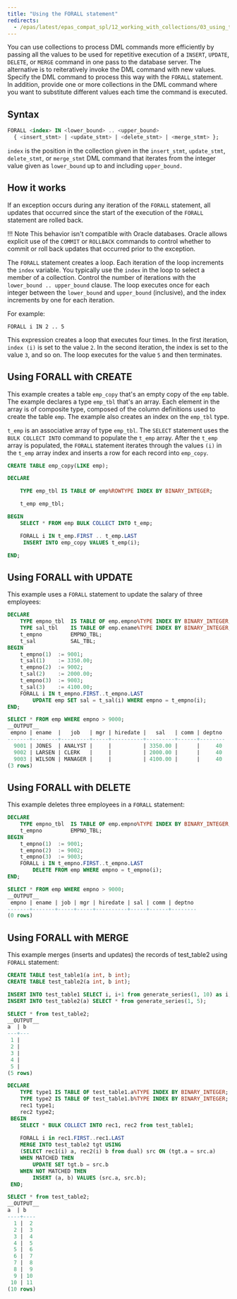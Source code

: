 ```yaml
---
title: "Using the FORALL statement"
redirects:
  - /epas/latest/epas_compat_spl/12_working_with_collections/03_using_the_forall_statement/ #generated for docs/epas/reorg-role-use-case-mode
---
```


<div id="using_the_forall_statement" class="registered_link"></div>

You can use collections to process DML commands more efficiently by passing all the values to be used for repetitive execution of a `INSERT`, `UPDATE`, `DELETE`, or `MERGE`  command in one pass to the database server. The alternative is to reiteratively invoke the DML command with new values. Specify the DML command to process this way with the `FORALL` statement. In addition, provide one or more collections in the DML command where you want to substitute different values each time the command is executed.

## Syntax 

```sql
FORALL <index> IN <lower_bound> .. <upper_bound>
  { <insert_stmt> | <update_stmt> | <delete_stmt> | <merge_stmt> };
```

`index` is the position in the collection given in the `insert_stmt`, `update_stmt`, `delete_stmt`, or `merge_stmt` DML command that iterates from the integer value given as `lower_bound` up to and including `upper_bound.`

## How it works

If an exception occurs during any iteration of the `FORALL` statement, all updates that occurred since the start of the execution of the `FORALL` statement are rolled back. 

!!! Note 
    This behavior isn't compatible with Oracle databases. Oracle allows explicit use of the `COMMIT` or `ROLLBACK` commands to control whether to commit or roll back updates that occurred prior to the exception.

The `FORALL` statement creates a loop. Each iteration of the loop increments the `index` variable. You typically use the `index` in the loop to select a member of a collection. Control the number of iterations with the `lower_bound .. upper_bound` clause. The loop executes once for each integer between the `lower_bound` and `upper_bound` (inclusive), and the index increments by one for each iteration. 

For example:

`FORALL i IN 2 .. 5`

This expression creates a loop that executes four times. In the first iteration, `index (i)` is set to the value `2`. In the second iteration, the index is set to the value `3`, and so on. The loop executes for the value `5` and then terminates.

## Using FORALL with CREATE

This example creates a table `emp_copy` that's an empty copy of the `emp` table. The example declares a type `emp_tbl` that's an array. Each element in the array is of composite type, composed of the column definitions used to create the table `emp`. The example also creates an index on the `emp_tbl` type.

`t_emp` is an associative array of type `emp_tbl`. The `SELECT` statement uses the `BULK COLLECT INTO` command to populate the `t_emp` array. After the `t_emp` array is populated, the `FORALL` statement iterates through the values `(i)` in the `t_emp` array index and inserts a row for each record into `emp_copy`.

```sql
CREATE TABLE emp_copy(LIKE emp);

DECLARE

    TYPE emp_tbl IS TABLE OF emp%ROWTYPE INDEX BY BINARY_INTEGER;

    t_emp emp_tbl;

BEGIN
    SELECT * FROM emp BULK COLLECT INTO t_emp;

    FORALL i IN t_emp.FIRST .. t_emp.LAST
     INSERT INTO emp_copy VALUES t_emp(i);

END;
```

## Using FORALL with UPDATE

This example uses a `FORALL` statement to update the salary of three employees:

```sql
DECLARE
    TYPE empno_tbl  IS TABLE OF emp.empno%TYPE INDEX BY BINARY_INTEGER;
    TYPE sal_tbl    IS TABLE OF emp.ename%TYPE INDEX BY BINARY_INTEGER;
    t_empno         EMPNO_TBL;
    t_sal           SAL_TBL;
BEGIN
    t_empno(1)  := 9001;
    t_sal(1)    := 3350.00;
    t_empno(2)  := 9002;
    t_sal(2)    := 2000.00;
    t_empno(3)  := 9003;
    t_sal(3)    := 4100.00;
    FORALL i IN t_empno.FIRST..t_empno.LAST
        UPDATE emp SET sal = t_sal(i) WHERE empno = t_empno(i);
END;

SELECT * FROM emp WHERE empno > 9000;
__OUTPUT__
 empno | ename  |   job   | mgr | hiredate |   sal   | comm | deptno
-------+--------+---------+-----+----------+---------+------+--------
  9001 | JONES  | ANALYST |     |          | 3350.00 |      |     40
  9002 | LARSEN | CLERK   |     |          | 2000.00 |      |     40
  9003 | WILSON | MANAGER |     |          | 4100.00 |      |     40
(3 rows)
```

## Using FORALL with DELETE

This example deletes three employees in a `FORALL` statement:

```sql
DECLARE
    TYPE empno_tbl  IS TABLE OF emp.empno%TYPE INDEX BY BINARY_INTEGER;
    t_empno         EMPNO_TBL;
BEGIN
    t_empno(1)  := 9001;
    t_empno(2)  := 9002;
    t_empno(3)  := 9003;
    FORALL i IN t_empno.FIRST..t_empno.LAST
        DELETE FROM emp WHERE empno = t_empno(i);
END;

SELECT * FROM emp WHERE empno > 9000;
__OUTPUT__
 empno | ename | job | mgr | hiredate | sal | comm | deptno
-------+-------+-----+-----+----------+-----+------+--------
(0 rows)
```

## Using FORALL with MERGE

This example merges (inserts and updates) the records of test_table2 using `FORALL` statement:

```sql
CREATE TABLE test_table1(a int, b int);
CREATE TABLE test_table2(a int, b int);

INSERT INTO test_table1 SELECT i, i+1 from generate_series(1, 10) as i;
INSERT INTO test_table2(a) SELECT * from generate_series(1, 5);

SELECT * from test_table2;
__OUTPUT__
a  | b 
---+---
 1 |  
 2 |  
 3 |  
 4 |  
 5 |  
(5 rows)
```

```sql
DECLARE
 	TYPE type1 IS TABLE OF test_table1.a%TYPE INDEX BY BINARY_INTEGER;
 	TYPE type2 IS TABLE OF test_table1.b%TYPE INDEX BY BINARY_INTEGER;
 	rec1 type1;
 	rec2 type2;
 BEGIN
 	SELECT * BULK COLLECT INTO rec1, rec2 from test_table1;
 
 	FORALL i in rec1.FIRST..rec1.LAST
 	MERGE INTO test_table2 tgt USING
 	(SELECT rec1(i) a, rec2(i) b from dual) src ON (tgt.a = src.a)
 	WHEN MATCHED THEN
   		UPDATE SET tgt.b = src.b
 	WHEN NOT MATCHED THEN
   		INSERT (a, b) VALUES (src.a, src.b);
 END;

SELECT * from test_table2;
__OUTPUT__
a  | b  
----+----
  1 |  2
  2 |  3
  3 |  4
  4 |  5
  5 |  6
  6 |  7
  7 |  8
  8 |  9
  9 | 10
 10 | 11
(10 rows)